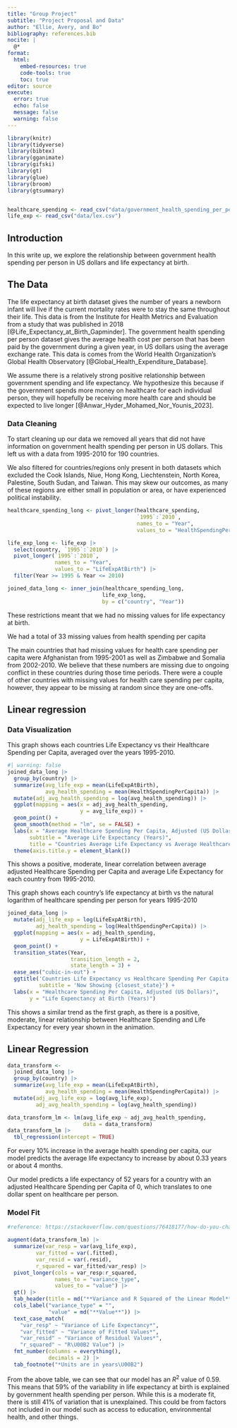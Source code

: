 ```yaml
---
title: "Group Project"
subtitle: "Project Proposal and Data"
author: "Ellie, Avery, and Bo"
bibliography: references.bib
nocite: |
  @*
format: 
  html:
    embed-resources: true
    code-tools: true
    toc: true
editor: source
execute: 
  error: true
  echo: false
  message: false
  warning: false
---
```


```r

library(knitr)
library(tidyverse)
library(bibtex)
library(gganimate)
library(gifski)
library(gt)
library(glue)
library(broom)
library(gtsummary)


healthcare_spending <- read_csv("data/government_health_spending_per_person_us.csv")
life_exp <- read_csv("data/lex.csv")
```
## Introduction

In this write up, we explore the relationship between government health spending per person in US dollars and life expectancy at birth. 

## The Data

The life expectancy at birth dataset gives the number of years a newborn infant will live if the current mortality rates were to stay the same throughout their life. This data is from the Institute for Health Metrics and Evaluation from a study that was published in 2018 [@Life_Expectancy_at_Birth_Gapminder].
The government health spending per person dataset gives the average health cost per person that has been paid by the government during a given year, in US dollars using the average exchange rate. This data is comes from the World Health Organization's Global Health Observatory [@Global_Health_Expenditure_Database].

We assume there is a relatively strong positive relationship between government spending and life expectancy. We hypothesize this because if the government spends more money on healthcare for each individual person, they will hopefully be receiving more health care and should be expected to live longer [@Anwar_Hyder_Mohamed_Nor_Younis_2023].

### Data Cleaning

To start cleaning up our data we removed all years that did not have information on government health spending per person in US dollars. This left us with a data from 1995-2010 for 190 countries.

We also filtered for countries/regions only present in both datasets which excluded the Cook Islands, Niue, Hong Kong, Liechtenstein, North Korea, Palestine, South Sudan, and Taiwan. This may skew our outcomes, as many of these regions are either small in population or area, or have experienced political instability. 

```r

healthcare_spending_long <- pivot_longer(healthcare_spending, 
                                         `1995`:`2010`, 
                                         names_to = "Year",
                                         values_to = "HealthSpendingPerCapita") 

life_exp_long <- life_exp |>
  select(country, `1995`:`2010`) |>
  pivot_longer(`1995`:`2010`,
               names_to = "Year",
               values_to = "LifeExpAtBirth") |>
  filter(Year >= 1995 & Year <= 2010)

joined_data_long <- inner_join(healthcare_spending_long, 
                              life_exp_long, 
                              by = c("country", "Year"))
```

These restrictions meant that we had no missing values for life expectancy at birth. 

We had a total of 33 missing values from health spending per capita

The main countries that had missing values for health care spending per capita were Afghanistan from 1995-2001 as well as Zimbabwe and Somalia from 2002-2010. We believe that these numbers are missing due to ongoing conflict in these countries during those time periods. 
There were a couple of other countries with missing values for health care spending per capita, however, they appear to be missing at random since they are one-offs.

## Linear regression

### Data Visualization

This graph shows each countries Life Expectancy vs their Healthcare Spending per Capita, averaged over the years 1995-2010.
```r
#| warning: false
joined_data_long |>
  group_by(country) |>
  summarize(avg_life_exp = mean(LifeExpAtBirth),
            avg_health_spending = mean(HealthSpendingPerCapita)) |>
  mutate(adj_avg_health_spending = log(avg_health_spending)) |>
  ggplot(mapping = aes(x = adj_avg_health_spending,
                       y = avg_life_exp)) +
  geom_point() +
  geom_smooth(method = "lm", se = FALSE) +
  labs(x = "Average Healthcare Spending Per Capita, Adjusted (US Dollars)",
       subtitle = "Average Life Expectancy (Years)",
       title = "Countries Average Life Expectancy vs Average Healthcare Spending") +
  theme(axis.title.y = element_blank())
```
This shows a positive, moderate, linear correlation between average adjusted Healthcare Spending per Capita and average Life Expectancy for each country from 1995-2010. 

This graph shows each country's life expectancy at birth vs the natural logarithm of healthcare spending per person for years 1995-2010
```r
joined_data_long |>
  mutate(adj_life_exp = log(LifeExpAtBirth),
         adj_health_spending = log(HealthSpendingPerCapita)) |>
  ggplot(mapping = aes(x = adj_health_spending,
                       y = LifeExpAtBirth)) +
  geom_point() +
  transition_states(Year,
                    transition_length = 2,
                    state_length = 3) +
  ease_aes("cubic-in-out") +
  ggtitle('Countries Life Expectancy vs Healthcare Spending Per Capita',
          subtitle = 'Now Showing {closest_state}') +
  labs(x = "Healthcare Spending Per Capita, Adjusted (US Dollars)",
       y = "Life Expenctancy at Birth (Years)")

```
This shows a similar trend as the first graph, as there is a positive, moderate, linear relationship between Healthcare Spending and Life Expectancy for every year shown in the animation. 


## Linear Regression
```r
data_transform <- 
  joined_data_long |>
  group_by(country) |>
  summarize(avg_life_exp = mean(LifeExpAtBirth),
            avg_health_spending = mean(HealthSpendingPerCapita)) |>
  mutate(adj_avg_life_exp = log(avg_life_exp),
         adj_avg_health_spending = log(avg_health_spending))

data_transform_lm <- lm(avg_life_exp ~ adj_avg_health_spending, 
                        data = data_transform)
data_transform_lm |>
  tbl_regression(intercept = TRUE)
```
For every 10% increase in the average health spending per capita, our model predicts the average life expectancy to increase by about 0.33 years or about 4 months. 

Our model predicts a life expectancy of 52 years for a country with an adjusted Healthcare Spending per Capita of 0, which translates to one dollar spent on healthcare per person. 


### Model Fit

```r
#reference: https://stackoverflow.com/questions/76418177/how-do-you-change-the-row-names-in-a-gt-table

augment(data_transform_lm) |> 
  summarize(var_resp = var(avg_life_exp),
         var_fitted = var(.fitted),
         var_resid = var(.resid),
         r_squared = var_fitted/var_resp) |> 
  pivot_longer(cols = var_resp:r_squared,
               names_to = "variance_type",
               values_to = "value") |> 
  gt() |> 
  tab_header(title = md("**Variance and R Squared of the Linear Model**"))|>
  cols_label("variance_type" = "",
             "value" = md("**Value**")) |> 
  text_case_match(
    "var_resp" ~ "Variance of Life Expectancy*",
    "var_fitted" ~ "Variance of Fitted Values*",
    "var_resid" ~ "Variance of Residual Values*",
    "r_squared" ~ "R\U00B2 Value") |> 
  fmt_number(columns = everything(),
             decimals = 2) |> 
  tab_footnote("*Units are in years\U00B2")
```

From the above table, we can see that our model has an $R^2$ value of 0.59. This means that 59% of the variability in life expectancy at birth is explained by government health spending per person. While this is a moderate fit, there is still 41% of variation that is unexplained. This could be from factors not included in our model such as access to education, environmental health, and other things.
